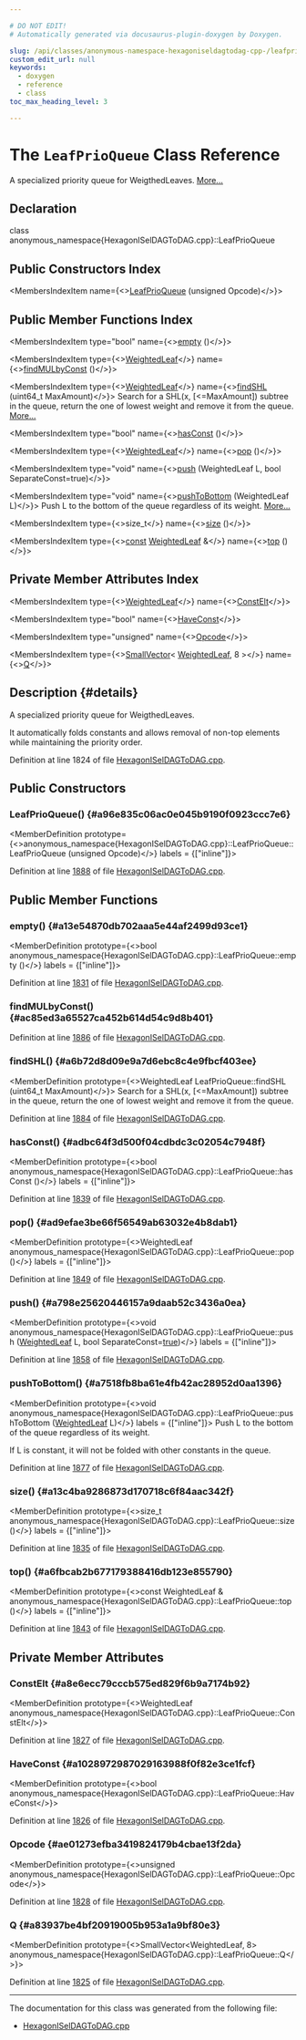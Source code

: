 ```yaml
---

# DO NOT EDIT!
# Automatically generated via docusaurus-plugin-doxygen by Doxygen.

slug: /api/classes/anonymous-namespace-hexagoniseldagtodag-cpp-/leafprioqueue
custom_edit_url: null
keywords:
  - doxygen
  - reference
  - class
toc_max_heading_level: 3

---
```





# The `LeafPrioQueue` Class Reference

<DoxygenPage pluginConfig={pluginConfig}>

A specialized priority queue for WeigthedLeaves. <a href="#details">More...</a>

## Declaration

<CodeBlock>class anonymous_namespace{HexagonISelDAGToDAG.cpp}::LeafPrioQueue</CodeBlock>

## Public Constructors Index

<MembersIndex>

<MembersIndexItem
  name={<><a href="#a96e835c06ac0e045b9190f0923ccc7e6">LeafPrioQueue</a> (unsigned Opcode)</>}>
</MembersIndexItem>

</MembersIndex>

## Public Member Functions Index

<MembersIndex>

<MembersIndexItem
  type="bool"
  name={<><a href="#a13e54870db702aaa5e44af2499d93ce1">empty</a> ()</>}>
</MembersIndexItem>

<MembersIndexItem
  type={<><a href="/docs/api/structs/anonymous-namespace-hexagoniseldagtodag-cpp-/weightedleaf">WeightedLeaf</a></>}
  name={<><a href="#ac85ed3a65527ca452b614d54c9d8b401">findMULbyConst</a> ()</>}>
</MembersIndexItem>

<MembersIndexItem
  type={<><a href="/docs/api/structs/anonymous-namespace-hexagoniseldagtodag-cpp-/weightedleaf">WeightedLeaf</a></>}
  name={<><a href="#a6b72d8d09e9a7d6ebc8c4e9fbcf403ee">findSHL</a> (uint64&#95;t MaxAmount)</>}>
Search for a SHL(x, &#91;&lt;=MaxAmount&#93;) subtree in the queue, return the one of lowest weight and remove it from the queue. <a href="#a6b72d8d09e9a7d6ebc8c4e9fbcf403ee">More...</a>
</MembersIndexItem>

<MembersIndexItem
  type="bool"
  name={<><a href="#adbc64f3d500f04cdbdc3c02054c7948f">hasConst</a> ()</>}>
</MembersIndexItem>

<MembersIndexItem
  type={<><a href="/docs/api/structs/anonymous-namespace-hexagoniseldagtodag-cpp-/weightedleaf">WeightedLeaf</a></>}
  name={<><a href="#ad9efae3be66f56549ab63032e4b8dab1">pop</a> ()</>}>
</MembersIndexItem>

<MembersIndexItem
  type="void"
  name={<><a href="#a798e25620446157a9daab52c3436a0ea">push</a> (WeightedLeaf L, bool SeparateConst=true)</>}>
</MembersIndexItem>

<MembersIndexItem
  type="void"
  name={<><a href="#a7518fb8ba61e4fb42ac28952d0aa1396">pushToBottom</a> (WeightedLeaf L)</>}>
Push L to the bottom of the queue regardless of its weight. <a href="#a7518fb8ba61e4fb42ac28952d0aa1396">More...</a>
</MembersIndexItem>

<MembersIndexItem
  type={<>size&#95;t</>}
  name={<><a href="#a13c4ba9286873d170718c6f84aac342f">size</a> ()</>}>
</MembersIndexItem>

<MembersIndexItem
  type={<><a href="/docs/api/files/lib/lib/target/lib/target/aarch64/aarch64promoteconstant-cpp/#a90f8350fecae261c25be85d38b451bff">const</a> <a href="/docs/api/structs/anonymous-namespace-hexagoniseldagtodag-cpp-/weightedleaf">WeightedLeaf</a> &amp;</>}
  name={<><a href="#a6fbcab2b677179388416db123e855790">top</a> ()</>}>
</MembersIndexItem>

</MembersIndex>

## Private Member Attributes Index

<MembersIndex>

<MembersIndexItem
  type={<><a href="/docs/api/structs/anonymous-namespace-hexagoniseldagtodag-cpp-/weightedleaf">WeightedLeaf</a></>}
  name={<><a href="#a8e6ecc79cccb575ed829f6b9a7174b92">ConstElt</a></>}>
</MembersIndexItem>

<MembersIndexItem
  type="bool"
  name={<><a href="#a1028972987029163988f0f82e3ce1fcf">HaveConst</a></>}>
</MembersIndexItem>

<MembersIndexItem
  type="unsigned"
  name={<><a href="#ae01273efba3419824179b4cbae13f2da">Opcode</a></>}>
</MembersIndexItem>

<MembersIndexItem
  type={<><a href="/docs/api/classes/llvm/smallvector">SmallVector</a>&lt; <a href="/docs/api/structs/anonymous-namespace-hexagoniseldagtodag-cpp-/weightedleaf">WeightedLeaf</a>, 8 &gt;</>}
  name={<><a href="#a83937be4bf20919005b953a1a9bf80e3">Q</a></>}>
</MembersIndexItem>

</MembersIndex>

## Description {#details}

A specialized priority queue for WeigthedLeaves.

It automatically folds constants and allows removal of non-top elements while maintaining the priority order.

Definition at line 1824 of file <a href="/docs/api/files/lib/lib/target/lib/target/hexagon/hexagoniseldagtodag-cpp">HexagonISelDAGToDAG.cpp</a>.

<SectionDefinition>

## Public Constructors

### LeafPrioQueue() {#a96e835c06ac0e045b9190f0923ccc7e6}

<MemberDefinition
  prototype={<>anonymous&#95;namespace&#123;HexagonISelDAGToDAG.cpp&#125;::LeafPrioQueue::LeafPrioQueue (unsigned Opcode)</>}
  labels = {["inline"]}>

Definition at line <a href="/docs/api/files/lib/lib/target/lib/target/hexagon/hexagoniseldagtodag-cpp/#l01888">1888</a> of file <a href="/docs/api/files/lib/lib/target/lib/target/hexagon/hexagoniseldagtodag-cpp">HexagonISelDAGToDAG.cpp</a>.
</MemberDefinition>

</SectionDefinition>

<SectionDefinition>

## Public Member Functions

### empty() {#a13e54870db702aaa5e44af2499d93ce1}

<MemberDefinition
  prototype={<>bool anonymous&#95;namespace&#123;HexagonISelDAGToDAG.cpp&#125;::LeafPrioQueue::empty ()</>}
  labels = {["inline"]}>

Definition at line <a href="/docs/api/files/lib/lib/target/lib/target/hexagon/hexagoniseldagtodag-cpp/#l01831">1831</a> of file <a href="/docs/api/files/lib/lib/target/lib/target/hexagon/hexagoniseldagtodag-cpp">HexagonISelDAGToDAG.cpp</a>.
</MemberDefinition>

### findMULbyConst() {#ac85ed3a65527ca452b614d54c9d8b401}

<MemberDefinition
  prototype="WeightedLeaf LeafPrioQueue::findMULbyConst ()">

Definition at line <a href="/docs/api/files/lib/lib/target/lib/target/hexagon/hexagoniseldagtodag-cpp/#l01886">1886</a> of file <a href="/docs/api/files/lib/lib/target/lib/target/hexagon/hexagoniseldagtodag-cpp">HexagonISelDAGToDAG.cpp</a>.
</MemberDefinition>

### findSHL() {#a6b72d8d09e9a7d6ebc8c4e9fbcf403ee}

<MemberDefinition
  prototype={<>WeightedLeaf LeafPrioQueue::findSHL (uint64&#95;t MaxAmount)</>}>
Search for a SHL(x, &#91;&lt;=MaxAmount&#93;) subtree in the queue, return the one of lowest weight and remove it from the queue.

Definition at line <a href="/docs/api/files/lib/lib/target/lib/target/hexagon/hexagoniseldagtodag-cpp/#l01884">1884</a> of file <a href="/docs/api/files/lib/lib/target/lib/target/hexagon/hexagoniseldagtodag-cpp">HexagonISelDAGToDAG.cpp</a>.
</MemberDefinition>

### hasConst() {#adbc64f3d500f04cdbdc3c02054c7948f}

<MemberDefinition
  prototype={<>bool anonymous&#95;namespace&#123;HexagonISelDAGToDAG.cpp&#125;::LeafPrioQueue::hasConst ()</>}
  labels = {["inline"]}>

Definition at line <a href="/docs/api/files/lib/lib/target/lib/target/hexagon/hexagoniseldagtodag-cpp/#l01839">1839</a> of file <a href="/docs/api/files/lib/lib/target/lib/target/hexagon/hexagoniseldagtodag-cpp">HexagonISelDAGToDAG.cpp</a>.
</MemberDefinition>

### pop() {#ad9efae3be66f56549ab63032e4b8dab1}

<MemberDefinition
  prototype={<>WeightedLeaf anonymous&#95;namespace&#123;HexagonISelDAGToDAG.cpp&#125;::LeafPrioQueue::pop ()</>}
  labels = {["inline"]}>

Definition at line <a href="/docs/api/files/lib/lib/target/lib/target/hexagon/hexagoniseldagtodag-cpp/#l01849">1849</a> of file <a href="/docs/api/files/lib/lib/target/lib/target/hexagon/hexagoniseldagtodag-cpp">HexagonISelDAGToDAG.cpp</a>.
</MemberDefinition>

### push() {#a798e25620446157a9daab52c3436a0ea}

<MemberDefinition
  prototype={<>void anonymous&#95;namespace&#123;HexagonISelDAGToDAG.cpp&#125;::LeafPrioQueue::push (<a href="/docs/api/structs/anonymous-namespace-hexagoniseldagtodag-cpp-/weightedleaf">WeightedLeaf</a> L, bool SeparateConst=<a href="/docs/api/files/lib/lib/analysis/basicaliasanalysis-cpp/#af6d5cafbdfc5313e65d990120021a3ec">true</a>)</>}
  labels = {["inline"]}>

Definition at line <a href="/docs/api/files/lib/lib/target/lib/target/hexagon/hexagoniseldagtodag-cpp/#l01858">1858</a> of file <a href="/docs/api/files/lib/lib/target/lib/target/hexagon/hexagoniseldagtodag-cpp">HexagonISelDAGToDAG.cpp</a>.
</MemberDefinition>

### pushToBottom() {#a7518fb8ba61e4fb42ac28952d0aa1396}

<MemberDefinition
  prototype={<>void anonymous&#95;namespace&#123;HexagonISelDAGToDAG.cpp&#125;::LeafPrioQueue::pushToBottom (<a href="/docs/api/structs/anonymous-namespace-hexagoniseldagtodag-cpp-/weightedleaf">WeightedLeaf</a> L)</>}
  labels = {["inline"]}>
Push L to the bottom of the queue regardless of its weight.

If L is constant, it will not be folded with other constants in the queue.

Definition at line <a href="/docs/api/files/lib/lib/target/lib/target/hexagon/hexagoniseldagtodag-cpp/#l01877">1877</a> of file <a href="/docs/api/files/lib/lib/target/lib/target/hexagon/hexagoniseldagtodag-cpp">HexagonISelDAGToDAG.cpp</a>.
</MemberDefinition>

### size() {#a13c4ba9286873d170718c6f84aac342f}

<MemberDefinition
  prototype={<>size&#95;t anonymous&#95;namespace&#123;HexagonISelDAGToDAG.cpp&#125;::LeafPrioQueue::size ()</>}
  labels = {["inline"]}>

Definition at line <a href="/docs/api/files/lib/lib/target/lib/target/hexagon/hexagoniseldagtodag-cpp/#l01835">1835</a> of file <a href="/docs/api/files/lib/lib/target/lib/target/hexagon/hexagoniseldagtodag-cpp">HexagonISelDAGToDAG.cpp</a>.
</MemberDefinition>

### top() {#a6fbcab2b677179388416db123e855790}

<MemberDefinition
  prototype={<>const WeightedLeaf &amp; anonymous&#95;namespace&#123;HexagonISelDAGToDAG.cpp&#125;::LeafPrioQueue::top ()</>}
  labels = {["inline"]}>

Definition at line <a href="/docs/api/files/lib/lib/target/lib/target/hexagon/hexagoniseldagtodag-cpp/#l01843">1843</a> of file <a href="/docs/api/files/lib/lib/target/lib/target/hexagon/hexagoniseldagtodag-cpp">HexagonISelDAGToDAG.cpp</a>.
</MemberDefinition>

</SectionDefinition>

<SectionDefinition>

## Private Member Attributes

### ConstElt {#a8e6ecc79cccb575ed829f6b9a7174b92}

<MemberDefinition
  prototype={<>WeightedLeaf anonymous&#95;namespace&#123;HexagonISelDAGToDAG.cpp&#125;::LeafPrioQueue::ConstElt</>}>

Definition at line <a href="/docs/api/files/lib/lib/target/lib/target/hexagon/hexagoniseldagtodag-cpp/#l01827">1827</a> of file <a href="/docs/api/files/lib/lib/target/lib/target/hexagon/hexagoniseldagtodag-cpp">HexagonISelDAGToDAG.cpp</a>.
</MemberDefinition>

### HaveConst {#a1028972987029163988f0f82e3ce1fcf}

<MemberDefinition
  prototype={<>bool anonymous&#95;namespace&#123;HexagonISelDAGToDAG.cpp&#125;::LeafPrioQueue::HaveConst</>}>

Definition at line <a href="/docs/api/files/lib/lib/target/lib/target/hexagon/hexagoniseldagtodag-cpp/#l01826">1826</a> of file <a href="/docs/api/files/lib/lib/target/lib/target/hexagon/hexagoniseldagtodag-cpp">HexagonISelDAGToDAG.cpp</a>.
</MemberDefinition>

### Opcode {#ae01273efba3419824179b4cbae13f2da}

<MemberDefinition
  prototype={<>unsigned anonymous&#95;namespace&#123;HexagonISelDAGToDAG.cpp&#125;::LeafPrioQueue::Opcode</>}>

Definition at line <a href="/docs/api/files/lib/lib/target/lib/target/hexagon/hexagoniseldagtodag-cpp/#l01828">1828</a> of file <a href="/docs/api/files/lib/lib/target/lib/target/hexagon/hexagoniseldagtodag-cpp">HexagonISelDAGToDAG.cpp</a>.
</MemberDefinition>

### Q {#a83937be4bf20919005b953a1a9bf80e3}

<MemberDefinition
  prototype={<>SmallVector&lt;WeightedLeaf, 8&gt; anonymous&#95;namespace&#123;HexagonISelDAGToDAG.cpp&#125;::LeafPrioQueue::Q</>}>

Definition at line <a href="/docs/api/files/lib/lib/target/lib/target/hexagon/hexagoniseldagtodag-cpp/#l01825">1825</a> of file <a href="/docs/api/files/lib/lib/target/lib/target/hexagon/hexagoniseldagtodag-cpp">HexagonISelDAGToDAG.cpp</a>.
</MemberDefinition>

</SectionDefinition>

<hr/>

The documentation for this class was generated from the following file:

<ul>
<li><a href="/docs/api/files/lib/lib/target/lib/target/hexagon/hexagoniseldagtodag-cpp">HexagonISelDAGToDAG.cpp</a></li>
</ul>

</DoxygenPage>
